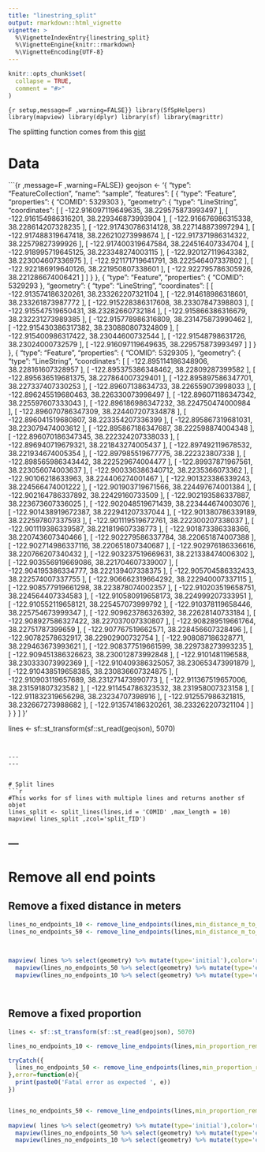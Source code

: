```yaml
---
title: "linestring_split"
output: rmarkdown::html_vignette
vignette: >
  %\VignetteIndexEntry{linestring_split}
  %\VignetteEngine{knitr::rmarkdown}
  %\VignetteEncoding{UTF-8}
---
```


```r
knitr::opts_chunk$set(
  collapse = TRUE,
  comment = "#>"
)
```

```{r setup,message=F ,warning=FALSE}}
library(SfSpHelpers)
library(mapview)
library(dplyr)
library(sf)
library(magrittr)
```

The splitting function comes from this [gist](https://gist.github.com/dblodgett-usgs/cf87392c02d73f1b7d16153d2b66a8f3)

# Data 
```{r ,message=F ,warning=FALSE}}
geojson <- '{
  "type": "FeatureCollection",
  "name": "sample",
  "features": [
    { "type": "Feature", "properties": { "COMID": 5329303 }, "geometry": { "type": "LineString", "coordinates": [ [ -122.916097119649635, 38.229575873993497 ], [ -122.916154986316201, 38.229346873993904 ], [ -122.916676986315338, 38.228614207328235 ], [ -122.917430786314128, 38.227148873997294 ], [ -122.917488319647418, 38.226210273998674 ], [ -122.917371986314322, 38.22579827399926 ], [ -122.917400319647584, 38.224516407334704 ], [ -122.918995719645125, 38.223348274003115 ], [ -122.920127119643382, 38.223004607336975 ], [ -122.921171719641791, 38.222546407337802 ], [ -122.922186919640126, 38.221950807338601 ], [ -122.922795786305926, 38.221286674006421 ] ] } },
    { "type": "Feature", "properties": { "COMID": 5329293 }, "geometry": { "type": "LineString", "coordinates": [ [ -122.913574186320261, 38.233262207321104 ], [ -122.914618986318601, 38.233261873987772 ], [ -122.915228386317608, 38.23307847398803 ], [ -122.915547519650431, 38.23282660732184 ], [ -122.915866386316679, 38.232231273989385 ], [ -122.915778986316809, 38.231475873990462 ], [ -122.915430386317382, 38.230880807324809 ], [ -122.915400986317422, 38.23044600732544 ], [ -122.91548798631726, 38.23024000732579 ], [ -122.916097119649635, 38.229575873993497 ] ] } },
    { "type": "Feature", "properties": { "COMID": 5329305 }, "geometry": { "type": "LineString", "coordinates": [ [ -122.895114186348906, 38.228161607328957 ], [ -122.895375386348462, 38.22809287399582 ], [ -122.895636519681375, 38.227864007329401 ], [ -122.895897586347701, 38.227337407330253 ], [ -122.89607138634733, 38.226559073998033 ], [ -122.896245519680463, 38.226330073998497 ], [ -122.896071186347342, 38.225597607333043 ], [ -122.896186986347232, 38.224750474000984 ], [ -122.896070786347309, 38.224407207334878 ], [ -122.896041519680807, 38.223354207336399 ], [ -122.895867319681031, 38.223079474003612 ], [ -122.895867186347687, 38.222598874004348 ], [ -122.896070186347345, 38.222324207338033 ], [ -122.896940719679321, 38.221843274005437 ], [ -122.897492119678532, 38.221934674005354 ], [ -122.897985519677775, 38.222323807338 ], [ -122.898565986343442, 38.222529674004477 ], [ -122.89937871967561, 38.223056074003637 ], [ -122.900336386340712, 38.2235366073362 ], [ -122.90106218633963, 38.224406274001467 ], [ -122.901323386339243, 38.224566474001222 ], [ -122.901903719671566, 38.224497674001384 ], [ -122.902164786337892, 38.22429160733509 ], [ -122.902193586337887, 38.223673607336025 ], [ -122.902048519671439, 38.223444674003076 ], [ -122.901438919672387, 38.222941207337044 ], [ -122.901380786339189, 38.222597807337593 ], [ -122.901119519672761, 38.222300207338037 ], [ -122.901119386339587, 38.221819607338773 ], [ -122.901873386338366, 38.220743607340466 ], [ -122.902279586337784, 38.220651874007388 ], [ -122.902714986337116, 38.220651807340687 ], [ -122.902976186336616, 38.220766207340432 ], [ -122.903237519669631, 38.221338474006302 ], [ -122.903556919669086, 38.221704607339007 ], [ -122.904195386334777, 38.222139407338375 ], [ -122.905704586332433, 38.222574007337755 ], [ -122.906662319664292, 38.222940007337115 ], [ -122.908577919661298, 38.223878074002357 ], [ -122.910203519658751, 38.224564407334583 ], [ -122.910580919658173, 38.224999207333951 ], [ -122.910552119658121, 38.225457073999792 ], [ -122.910378119658446, 38.225754673999347 ], [ -122.909623786326392, 38.22628140733184 ], [ -122.908927586327422, 38.227037007330807 ], [ -122.908289519661764, 38.22751787399659 ], [ -122.907767519662571, 38.228456607328496 ], [ -122.90782578632917, 38.22902900732754 ], [ -122.908087186328771, 38.229463673993621 ], [ -122.908377519661599, 38.229738273993235 ], [ -122.909451386326623, 38.230012873992848 ], [ -122.9101481196588, 38.230333073992369 ], [ -122.910409386325057, 38.230653473991879 ], [ -122.910438519658385, 38.230836607324875 ], [ -122.910903119657689, 38.231271473990773 ], [ -122.911367519657006, 38.231591807323582 ], [ -122.911454786323532, 38.231958007323158 ], [ -122.911832319656298, 38.23234707398916 ], [ -122.912557986321815, 38.232667273988682 ], [ -122.913574186320261, 38.233262207321104 ] ] } }
    ]
}'


lines <- sf::st_transform(sf::st_read(geojson), 5070)

```


---
---


# Split lines
```r
#This works for sf lines with multiple lines and returns another sf objet
lines_split <- split_lines(lines,id = 'COMID' ,max_length = 10)
mapview( lines_split ,zcol='split_fID') 

```

---
---


# Remove all end points
## Remove a fixed distance in meters 

```r
 


lines_no_endpoints_10 <- remove_line_endpoints(lines,min_distance_m_to_remove = 10,id_col='COMID')
lines_no_endpoints_50 <- remove_line_endpoints(lines,min_distance_m_to_remove = 50,id_col='COMID')
 

 
mapview( lines %>% select(geometry) %>% mutate(type='initial'),color='red') + 
  mapview(lines_no_endpoints_50 %>% select(geometry) %>% mutate(type='endpoints_removed - 50 m'),color='green') +
  mapview(lines_no_endpoints_10 %>% select(geometry) %>% mutate(type='endpoints_removed - 10 m')) 




```

## Remove a fixed proportion
```r
 
lines <- sf::st_transform(sf::st_read(geojson), 5070)

lines_no_endpoints_10 <- remove_line_endpoints(lines,min_proportion_remove = 0.1,id_col='COMID')

tryCatch({
  lines_no_endpoints_50 <- remove_line_endpoints(lines,min_proportion_remove = 0.5,id_col='COMID')
},error=function(e){
  print(paste0('Fatal error as expected ', e))
})


lines_no_endpoints_50 <- remove_line_endpoints(lines,min_proportion_remove = 0.49,id_col='COMID')
 
mapview( lines %>% select(geometry) %>% mutate(type='initial'),color='red') + 
  mapview(lines_no_endpoints_50 %>% select(geometry) %>% mutate(type='endpoints_removed - 49%'),color='green') +
  mapview(lines_no_endpoints_10 %>% select(geometry) %>% mutate(type='endpoints_removed - 10%')) 



```
